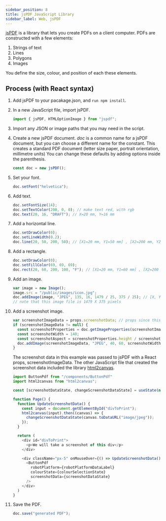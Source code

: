```yaml
---
sidebar_position: 8
title: jsPDF JavaScript Library
sidebar_label: Web, jsPDF
---
```


[jsPDF](https://github.com/parallax/jsPDF) is a library that lets you create PDFs on a client computer.
PDFs are constructed with a few elements:

1. Strings of text
2. Lines
3. Polygons
4. Images

You define the size, colour, and position of each these elements.

## Process (with React syntax)

1.  Add jsPDF to your pacakage.json, and `run npm install`.
2.  In a new JavaScript file, import jsPDF.
    ```javascript
    import { jsPDF, HTMLOptionImage } from "jspdf";
    ```
3.  Import any JSON or image paths that you may need in the script.
4.  Create a new jsPDF document.
    _doc_ is a common name for a jsPDF document, but you can choose a different name for the constant.
    This creates a standard PDF document (letter size paper, portrait orientation, millimetre units)
    You can change these defaults by adding options inside the parenthesis.
    ```javascript
    const doc = new jsPDF();
    ```
5.  Set your font.
    ```javascript
    doc.setFont("helvetica");
    ```
6.  Add text.
    ```javascript
    doc.setFontSize(14);
    doc.setTextColor(200, 0, 0); // make text red, with rgb
    doc.text(20, 16, "DRAFT"); // X=20 mm, Y=16 mm
    ```
7.  Add a horizontal line.
    ```javascript
    doc.setDrawColor(0);
    doc.setLineWidth(0.2);
    doc.line(20, 50, 200, 50); // [X1=20 mm, Y1=50 mm] , [X2=200 mm, Y2=50 mm]
    ```
8.  Add a rectangle.
    ```javascript
    doc.setDrawColor(0);
    doc.setFillColor(69, 69, 69);
    doc.rect(20, 60, 200, 100, "F"); // [X1=20 mm, Y1=60 mm] , [X2=200 mm, Y2=100 mm] , filled
    ```
9.  Add an image.
    ```javascript
    var image = new Image();
    image.src = "/public/images/icon.jpg";
    doc.addImage(image, "JPEG", 135, 16, 1479 / 25, 375 / 25); // [X, Y] , [Xsize, Ysize]
    // note that this image file is 1479 X 375 pixels
    ```
10. Add a screenshot image.

    ```javascript
    var screenshotImageData = props.screenshotData; // props since this is in React
    if (screenshotImageData != null) {
      const screenshotProperties = doc.getImageProperties(screenshotImageData);
      const screenshotWidth = 140;
      const screenshotAspect = screenshotProperties.height / screenshotProperties.width;
      doc.addImage(screenshotImageData, "JPEG", 40, 60, screenshotWidth, screenshotWidth * screenshotAspect);
    }
    ```

    The screenshot data in this example was passed to jsPDF with a React props, screenshotImageData.
    The other JavaScript file that created the screenshot data included the library [html2canvas](https://github.com/niklasvh/html2canvas).

    ```javascript
    import ButtonPdf from "/components/ButtonPdf"
    import html2canvas from "html2canvas";

    const [screenshotDataState, changeScreenshotDataState] = useState(null); // React State to hold the screenshot data

    function Page() {
      function UpdateScreenshotData() {
        const input = document.getElementById("divToPrint");
        html2canvas(input).then((canvas) => {
          changeScreenshotDataState(canvas.toDataURL("image/jpeg"));
        });
      }

      return (
        <div id="divToPrint">
          <p>We will take a screenshot of this div</p>
        </div>

        <div className="px-5" onMouseOver={() => UpdateScreenshotData()}>
          <ButtonPdf
            robotPlatform={robotPlatformDataLabel}
            colourState={colourSelectionState}
            screenshotData={screenshotDataState}
          />
        </div>
      )
    }
    ```

11. Save the PDF.
    ```javascript
    doc.save("generated PDF");
    ```
